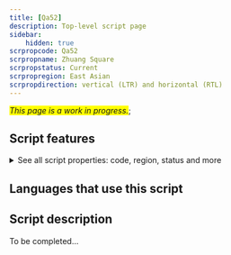 ```yaml
---
title: [Qa52]
description: Top-level script page
sidebar:
    hidden: true
scrpropcode: Qa52
scrpropname: Zhuang Square
scrpropstatus: Current
scrpropregion: East Asian
scrpropdirection: vertical (LTR) and horizontal (RTL)
---
```


<span style='background-color:yellow'>_This page is a work in progress._</span>;


## Script features

<details>
<summary> See all script properties: code, region, status and more</summary>
<ScriptInfo />
</details>

## Languages that use this script

<WsList script='Qa52' wsMax='5' />

## Script description

To be completed...

